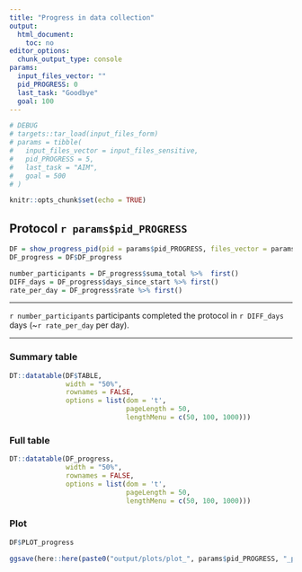 ```yaml
---
title: "Progress in data collection"
output: 
  html_document: 
    toc: no
editor_options: 
  chunk_output_type: console
params:
  input_files_vector: ""
  pid_PROGRESS: 0
  last_task: "Goodbye"
  goal: 100
---
```

  

```r

# DEBUG
# targets::tar_load(input_files_form)
# params = tibble(
#   input_files_vector = input_files_sensitive,
#   pid_PROGRESS = 5,
#   last_task = "AIM",
#   goal = 500
# )

knitr::opts_chunk$set(echo = TRUE)

```


## Protocol `r params$pid_PROGRESS` {.tabset}


```r

DF = show_progress_pid(pid = params$pid_PROGRESS, files_vector = params$input_files_vector, last_task = params$last_task, goal = params$goal)
DF_progress = DF$DF_progress

number_participants = DF_progress$suma_total %>%  first()
DIFF_days = DF_progress$days_since_start %>% first()
rate_per_day = DF_progress$rate %>% first()

```

---  

`r number_participants` participants completed the protocol in `r DIFF_days` days (~`r rate_per_day` per day).   

---  


### Summary table  


```r
DT::datatable(DF$TABLE,
              width = "50%",
              rownames = FALSE,
              options = list(dom = 't',
                             pageLength = 50,
                             lengthMenu = c(50, 100, 1000)))
```

### Full table  

```r
DT::datatable(DF_progress,
              width = "50%",
              rownames = FALSE,
              options = list(dom = 't',
                             pageLength = 50,
                             lengthMenu = c(50, 100, 1000)))
```

### Plot

```r

DF$PLOT_progress

ggsave(here::here(paste0("output/plots/plot_", params$pid_PROGRESS, "_progress.png")), DF$PLOT_progress, width = 16, height = 10)
  
```
